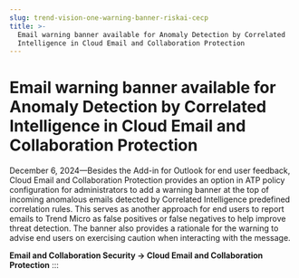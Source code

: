 ```yaml
---
slug: trend-vision-one-warning-banner-riskai-cecp
title: >-
  Email warning banner available for Anomaly Detection by Correlated
  Intelligence in Cloud Email and Collaboration Protection
---
```

# Email warning banner available for Anomaly Detection by Correlated Intelligence in Cloud Email and Collaboration Protection

December 6, 2024—Besides the Add-in for Outlook for end user feedback, Cloud Email and Collaboration Protection provides an option in ATP policy configuration for administrators to add a warning banner at the top of incoming anomalous emails detected by Correlated Intelligence predefined correlation rules. This serves as another approach for end users to report emails to Trend Micro as false positives or false negatives to help improve threat detection. The banner also provides a rationale for the warning to advise end users on exercising caution when interacting with the message.

**Email and Collaboration Security → Cloud Email and Collaboration Protection**
:::
